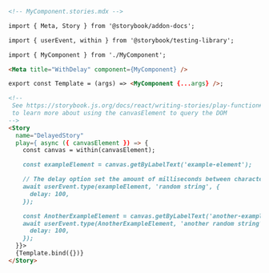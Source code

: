 ```md
<!-- MyComponent.stories.mdx -->

import { Meta, Story } from '@storybook/addon-docs';

import { userEvent, within } from '@storybook/testing-library';

import { MyComponent } from './MyComponent';

<Meta title="WithDelay" component={MyComponent} />

export const Template = (args) => <MyComponent {...args} />;

<!--  
 See https://storybook.js.org/docs/react/writing-stories/play-function#working-with-the-canvas
 to learn more about using the canvasElement to query the DOM
-->
<Story
  name="DelayedStory"
  play={ async ({ canvasElement }) => {
    const canvas = within(canvasElement);

    const exampleElement = canvas.getByLabelText('example-element');

    // The delay option set the amount of milliseconds between characters being typed
    await userEvent.type(exampleElement, 'random string', {
      delay: 100,
    });

    const AnotherExampleElement = canvas.getByLabelText('another-example-element');
    await userEvent.type(AnotherExampleElement, 'another random string', {
      delay: 100,
    });
  }}>
  {Template.bind({})}
</Story>
```